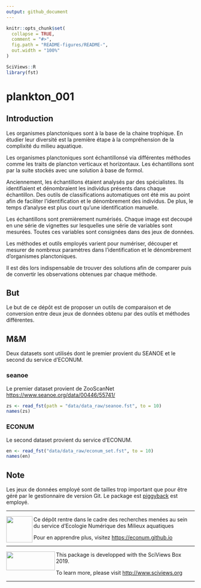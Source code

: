 ```yaml
---
output: github_document
---
```


<!-- README.md is generated from README.Rmd. Please edit that file -->

```r
knitr::opts_chunk$set(
  collapse = TRUE,
  comment = "#>",
  fig.path = "README-figures/README-",
  out.width = "100%"
)

SciViews::R
library(fst)
```


# plankton_001

<!-- badges: start -->
<!-- badges: end -->

## Introduction

Les organismes planctoniques sont à la base de la chaine trophique. En étudier leur diversité est la première étape à la compréhension de la complixité du milieu aquatique.

Les organismes planctoniques sont échantillonsé via différentes méthodes comme les traits de plancton verticaux et horizontaux. Les échantillons sont par la suite stockés avec une solution à base de formol. 

Anciennement, les échantillons étaient analysés par des spécialistes. Ils identifiaient et dénombraient les individus présents dans chaque échantillon. Des outils de classifications automatiques ont été mis au point afin de faciliter l'identification et le dénombrement des individus. De plus, le temps d'analyse est plus court qu'une identification manuelle.

Les échantillons sont premièrement numérisés. Chaque image est decoupé en une série de vignettes sur lesquelles une série de variables sont mesurées. Toutes ces variables sont consignées dans des jeux de données.

Les méthodes et outils employés varient pour numériser, découper et mesurer de nombreux paramètres dans l'identification et le dénombrement d'organismes planctoniques.

Il est dès lors indispensable de trouver des solutions afin de comparer puis de convertir les observations obtenues par chaque méthode.

## But

Le but de ce dépôt est de proposer un outils de comparaison et de conversion entre deux jeux de données obtenu par des outils et méthodes différentes. 

## M&M

Deux datasets sont utilisés dont le premier provient du SEANOE et le second du service d'ECONUM.

### seanoe

Le premier dataset provient de ZooScanNet  <https://www.seanoe.org/data/00446/55741/> 

```r
zs <- read_fst(path = "data/data_raw/seanoe.fst", to = 10)
names(zs)
```


### ECONUM 

Le second dataset provient du service d'ECONUM.

```r
en <- read_fst("data/data_raw/econum_set.fst", to = 10)
names(en)
```



## Note

Les jeux de données employé sont de tailles trop important que pour être géré par le gestionnaire de version Git. Le package est [piggyback](https://ropensci.github.io/piggyback/) est employé.

------

<img src="README-figures/EcoNum-logo.png" width="70" height="70" align="left"/>
Ce dépôt rentre dans le cadre des recherches menées au sein du service
d’Ecologie Numérique des Milieux aquatiques

Pour en apprendre plus, visitez
<https://econum.github.io>

-----


<img src="README-figures/site-title.png" width="130" height="50" align="left"/>    This package is developped with the SciViews Box 2019. 


To learn more, please visit <http://www.sciviews.org>

--------------

